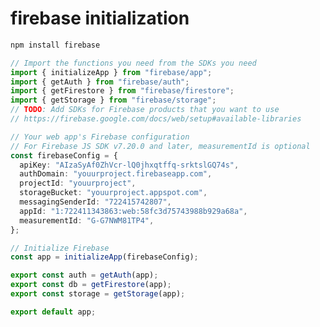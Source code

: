 # firebase initialization

```typescript
npm install firebase
```


```typescript
// Import the functions you need from the SDKs you need
import { initializeApp } from "firebase/app";
import { getAuth } from "firebase/auth";
import { getFirestore } from "firebase/firestore";
import { getStorage } from "firebase/storage";
// TODO: Add SDKs for Firebase products that you want to use
// https://firebase.google.com/docs/web/setup#available-libraries

// Your web app's Firebase configuration
// For Firebase JS SDK v7.20.0 and later, measurementId is optional
const firebaseConfig = {
  apiKey: "AIzaSyAf0ZhVcr-lQ0jhxqtffq-srktslGQ74s",
  authDomain: "youurproject.firebaseapp.com",
  projectId: "youurproject",
  storageBucket: "youurproject.appspot.com",
  messagingSenderId: "722415742807",
  appId: "1:722411343863:web:58fc3d75743988b929a68a",
  measurementId: "G-G7NWM81TP4",
};

// Initialize Firebase
const app = initializeApp(firebaseConfig);

export const auth = getAuth(app);
export const db = getFirestore(app);
export const storage = getStorage(app);

export default app;

```

